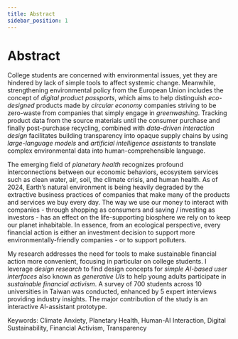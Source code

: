 ```yaml
---
title: Abstract
sidebar_position: 1
---
```


# Abstract

College students are concerned with environmental issues, yet they are hindered by lack of simple tools to affect systemic change. Meanwhile, strengthening environmental policy from the European Union includes the concept of *digital product passports*, which aims to help distinguish *eco-designed* products made by *circular economy* companies striving to be zero-waste from companies that simply engage in *greenwashing*. Tracking product data from the source materials until the consumer purchase and finally post-purchase recycling, combined with *data-driven interaction design* facilitates building transparency into opaque supply chains by using *large-language models* and *artificial intelligence assistants* to translate complex environmental data into human-comprehensible language.

The emerging field of *planetary health* recognizes profound interconnections between our economic behaviors, ecosystem services such as clean water, air, soil, the climate crisis, and human health. As of 2024, Earth's natural environment is being heavily degraded by the extractive business practices of companies that make many of the products and services we buy every day. The way we use our money to interact with companies - through shopping as consumers and saving / investing as investors - has an effect on the life-supporting biosphere we rely on to keep our planet inhabitable. In essence, from an ecological perspective, every financial action is either an investment decision to support more environmentally-friendly companies - or to support polluters.

My research addresses the need for tools to make sustainable financial action more convenient, focusing in particular on college students. I leverage *design research* to find design concepts for *simple AI-based user interfaces* also known as *generative UIs* to help young adults participate in *sustainable financial activism*. A survey of 700 students across 10 universities in Taiwan was conducted, enhanced by 5 expert interviews providing industry insights. The major contribution of the study is an interactive AI-assistant prototype.

Keywords: Climate Anxiety, Planetary Health, Human-AI Interaction, Digital Sustainability, Financial Activism, Transparency